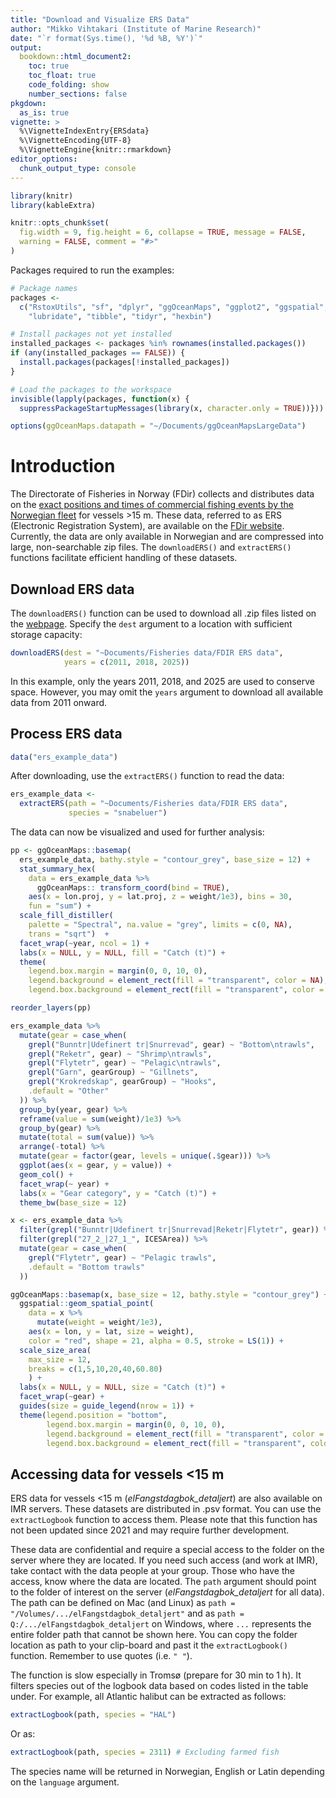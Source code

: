 ```yaml
---
title: "Download and Visualize ERS Data"
author: "Mikko Vihtakari (Institute of Marine Research)"
date: "`r format(Sys.time(), '%d %B, %Y')`"
output: 
  bookdown::html_document2:
    toc: true
    toc_float: true
    code_folding: show
    number_sections: false
pkgdown:
  as_is: true
vignette: >
  %\VignetteIndexEntry{ERSdata}
  %\VignetteEncoding{UTF-8}
  %\VignetteEngine{knitr::rmarkdown}
editor_options: 
  chunk_output_type: console
---
```


```r
library(knitr)
library(kableExtra)

knitr::opts_chunk$set(
  fig.width = 9, fig.height = 6, collapse = TRUE, message = FALSE, 
  warning = FALSE, comment = "#>"
)
```

Packages required to run the examples:

```r
# Package names
packages <- 
  c("RstoxUtils", "sf", "dplyr", "ggOceanMaps", "ggplot2", "ggspatial",
    "lubridate", "tibble", "tidyr", "hexbin")

# Install packages not yet installed
installed_packages <- packages %in% rownames(installed.packages())
if (any(installed_packages == FALSE)) {
  install.packages(packages[!installed_packages])
}

# Load the packages to the workspace
invisible(lapply(packages, function(x) {
  suppressPackageStartupMessages(library(x, character.only = TRUE))}))
```

```r
options(ggOceanMaps.datapath = "~/Documents/ggOceanMapsLargeData")
```

# Introduction

The Directorate of Fisheries in Norway (FDir) collects and distributes data on the [exact positions and times of commercial fishing events by the Norwegian fleet](https://www.fiskeridir.no/english/Fisheries/reporting-systems-and-innovation/electronic-reporting-ers-and-position-reporting-vms-in-norwegian-fisheries) for vessels >15 m. These data, referred to as ERS (Electronic Registration System), are available on the [FDir website](https://www.fiskeridir.no/statistikk-tall-og-analyse/data-og-statistikk-om-yrkesfiske/apne-data-elektronisk-rapportering-ers). Currently, the data are only available in Norwegian and are compressed into large, non-searchable zip files. The `downloadERS()` and `extractERS()` functions facilitate efficient handling of these datasets.

## Download ERS data

The `downloadERS()` function can be used to download all .zip files listed on the [webpage](https://www.fiskeridir.no/statistikk-tall-og-analyse/data-og-statistikk-om-yrkesfiske/apne-data-elektronisk-rapportering-ers). Specify the `dest` argument to a location with sufficient storage capacity:

```r
downloadERS(dest = "~Documents/Fisheries data/FDIR ERS data",
            years = c(2011, 2018, 2025))
```

In this example, only the years 2011, 2018, and 2025 are used to conserve space. However, you may omit the `years` argument to download all available data from 2011 onward.

## Process ERS data

```r
data("ers_example_data")
```

After downloading, use the `extractERS()` function to read the data:

```r
ers_example_data <- 
  extractERS(path = "~Documents/Fisheries data/FDIR ERS data",
             species = "snabeluer")
```

The data can now be visualized and used for further analysis:

```r
pp <- ggOceanMaps::basemap(
  ers_example_data, bathy.style = "contour_grey", base_size = 12) +
  stat_summary_hex(
    data = ers_example_data %>%
      ggOceanMaps:: transform_coord(bind = TRUE),
    aes(x = lon.proj, y = lat.proj, z = weight/1e3), bins = 30,
    fun = "sum") +
  scale_fill_distiller(
    palette = "Spectral", na.value = "grey", limits = c(0, NA),
    trans = "sqrt")  +
  facet_wrap(~year, ncol = 1) + 
  labs(x = NULL, y = NULL, fill = "Catch (t)") + 
  theme(
    legend.box.margin = margin(0, 0, 10, 0),
    legend.background = element_rect(fill = "transparent", color = NA),
    legend.box.background = element_rect(fill = "transparent", color = NA))

reorder_layers(pp)
```

```r
ers_example_data %>% 
  mutate(gear = case_when(
    grepl("Bunntr|Udefinert tr|Snurrevad", gear) ~ "Bottom\ntrawls",
    grepl("Reketr", gear) ~ "Shrimp\ntrawls",
    grepl("Flytetr", gear) ~ "Pelagic\ntrawls",
    grepl("Garn", gearGroup) ~ "Gillnets",
    grepl("Krokredskap", gearGroup) ~ "Hooks",
    .default = "Other"
  )) %>% 
  group_by(year, gear) %>% 
  reframe(value = sum(weight)/1e3) %>% 
  group_by(gear) %>% 
  mutate(total = sum(value)) %>% 
  arrange(-total) %>% 
  mutate(gear = factor(gear, levels = unique(.$gear))) %>% 
  ggplot(aes(x = gear, y = value)) +
  geom_col() +
  facet_wrap(~ year) +
  labs(x = "Gear category", y = "Catch (t)") +
  theme_bw(base_size = 12)
```

```r

x <- ers_example_data %>% 
  filter(grepl("Bunntr|Udefinert tr|Snurrevad|Reketr|Flytetr", gear)) %>% 
  filter(grepl("27_2_|27_1_", ICESArea)) %>% 
  mutate(gear = case_when(
    grepl("Flytetr", gear) ~ "Pelagic trawls",
    .default = "Bottom trawls"
  ))

ggOceanMaps::basemap(x, base_size = 12, bathy.style = "contour_grey") +
  ggspatial::geom_spatial_point(
    data = x %>% 
      mutate(weight = weight/1e3),
    aes(x = lon, y = lat, size = weight),
    color = "red", shape = 21, alpha = 0.5, stroke = LS(1)) +
  scale_size_area(
    max_size = 12,
    breaks = c(1,5,10,20,40,60.80)
    ) +
  labs(x = NULL, y = NULL, size = "Catch (t)") + 
  facet_wrap(~gear) + 
  guides(size = guide_legend(nrow = 1)) +
  theme(legend.position = "bottom",
        legend.box.margin = margin(0, 0, 10, 0),
        legend.background = element_rect(fill = "transparent", color = NA),
        legend.box.background = element_rect(fill = "transparent", color = NA))
```

## Accessing data for vessels <15 m

ERS data for vessels <15 m (*elFangstdagbok_detaljert*) are also available on IMR servers. These datasets are distributed in .psv format. You can use the `extractLogbook` function to access them. Please note that this function has not been updated since 2021 and may require further development.

These data are confidential and require a special access to the folder on the server where they are located. If you need such access (and work at IMR), take contact with the data people at your group. Those who have the access, know where the data are located. The `path` argument should point to the folder of interest on the server (*elFangstdagbok_detaljert* for all data). The path can be defined on Mac (and Linux) as `path = "/Volumes/.../elFangstdagbok_detaljert"` and as `path = Q:/.../elFangstdagbok_detaljert` on Windows, where `...` represents the entire folder path that cannot be shown here. You can copy the folder location as path to your clip-board and past it the `extractLogbook()` function. Remember to use quotes (i.e. `" "`).

The function is slow especially in Tromsø (prepare for 30 min to 1 h). It filters species out of the logbook data based on codes listed in the table under. For example, all Atlantic halibut can be extracted as follows:

```r
extractLogbook(path, species = "HAL")
```

Or as:

```r
extractLogbook(path, species = 2311) # Excluding farmed fish
```

The species name will be returned in Norwegian, English or Latin depending on the `language` argument.
